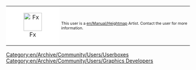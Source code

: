 {| cellspacing="0" align="right" style="width: 238px; color: #000000; background: #000000;"
| style="width: 45px; height: 45px; background: #FFFFFF; text-align: center;" |[[File:en/Archive/Community/Users/Heightmapartist.png|50px|Fx]]
| style="font-size: 8pt; padding: 4pt; line-height: 1.25em;" | This user is a [[en/Manual/Heightmap]] Artist. Contact the user for more information.
|}
<noinclude>[[Category:en/Archive/Community/Users/Userboxes]]</noinclude>
<includeonly>[[Category:en/Archive/Community/Users/Graphics Developers]]</includeonly>